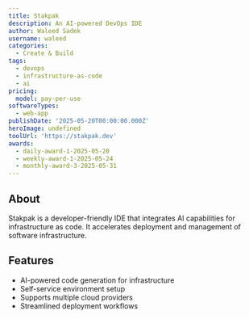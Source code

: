 ```yaml
---
title: Stakpak
description: An AI-powered DevOps IDE
author: Waleed Sadek
username: waleed
categories:
  - Create & Build
tags:
  - devops
  - infrastructure-as-code
  - ai
pricing:
  model: pay-per-use
softwareTypes:
  - web-app
publishDate: '2025-05-20T00:00:00.000Z'
heroImage: undefined
toolUrl: 'https://stakpak.dev'
awards:
  - daily-award-1-2025-05-20
  - weekly-award-1-2025-05-24
  - monthly-award-3-2025-05-31
---
```

## About
Stakpak is a developer-friendly IDE that integrates AI capabilities for infrastructure as code. It accelerates deployment and management of software infrastructure.

## Features
- AI-powered code generation for infrastructure
- Self-service environment setup
- Supports multiple cloud providers
- Streamlined deployment workflows
